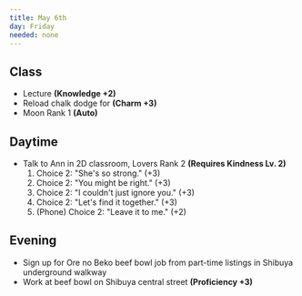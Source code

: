 ```yaml
---
title: May 6th
day: Friday
needed: none
---
```


## Class
- Lecture **(Knowledge +2)**
- Reload chalk dodge for **(Charm +3)**
- Moon Rank 1 **(Auto)**

## Daytime
- Talk to Ann in 2D classroom, Lovers Rank 2 **(Requires Kindness Lv. 2)**
    1. Choice 2: "She's so strong." (+3)
    1. Choice 2: "You might be right." (+3)
    1. Choice 2: "I couldn't just ignore you." (+3)
    1. Choice 2: "Let's find it together." (+3)
    1. (Phone) Choice 2: "Leave it to me." (+2)

## Evening
- Sign up for Ore no Beko beef bowl job from part-time listings in Shibuya underground
walkway
- Work at beef bowl on Shibuya central street **(Proficiency +3)**
